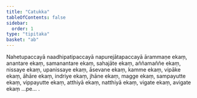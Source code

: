 ```yaml
---
title: "Catukka"
tableOfContents: false
sidebar:
  order: 1
type: "tipitaka"
basket: "ab"
---
```



<DynamicBreadcrumb />

<Paragraph number="1861">
Nahetupaccayā naadhipatipaccayā napurejātapaccayā ārammaṇe ekaṃ, anantare ekaṃ, samanantare ekaṃ, sahajāte ekaṃ, aññamaññe ekaṃ, nissaye ekaṃ, upanissaye ekaṃ, āsevane ekaṃ, kamme ekaṃ, vipāke ekaṃ, āhāre ekaṃ, indriye ekaṃ, jhāne ekaṃ, magge ekaṃ, sampayutte ekaṃ, vippayutte ekaṃ, atthiyā ekaṃ, natthiyā ekaṃ, vigate ekaṃ, avigate ekaṃ …pe… .
</Paragraph>